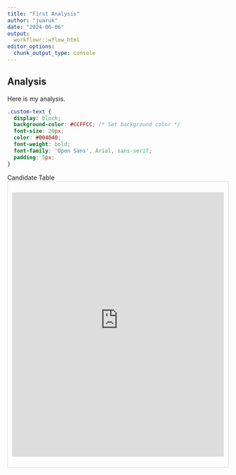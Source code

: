 ---
title: "First Analysis"
author: "juaruk"
date: "2024-06-06"
output: 
  workflowr::wflow_html
editor_options:
  chunk_output_type: console
---
## Analysis
Here is my analysis.  




```{css, echo=FALSE}
.custom-text {
  display: block;
  background-color: #CCFFCC; /* Set background color */
  font-size: 20px;
  color: #004040;
  font-weight: bold;
  font-family: 'Open Sans', Arial, sans-serif;
  padding: 5px;
}
```
<span class="custom-text" style="text-align: center;">Candidate Table</span>
<div style="border: 1px solid #ddd; padding: 10px; overflow: hidden;">
  <iframe src="https://julia-arukakkal.shinyapps.io/apptable/" 
          width="100%" 
          height="600px" 
          style="border: none; overflow: hidden;"></iframe>
</div>


